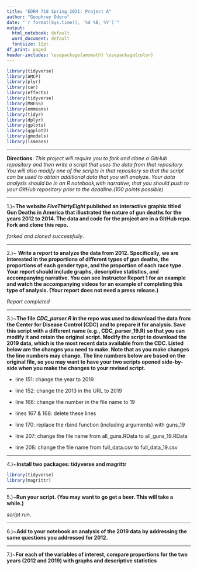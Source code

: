 ```yaml
---
title: "EDRM 718 Spring 2021: Project A"
author: "Geophrey Odero"
date: "`r format(Sys.time(), '%d %B, %Y')`"
output:
  html_notebook: default
  word_document: default
  fontsize: 12pt
df_print: paged
header-includes: \usepackage{amsmath} \usepackage{color}
---
```


```r
library(tidyverse)
library(AMCP)
library(plyr)
library(car)
library(effects)
library(tidyverse)
library(MBESS)
library(emmeans)
library(tidyr)
library(dplyr)
library(gplots) 
library(ggplot2)
library(gmodels)
library(lsmeans)
```

*****

**Directions**: _This project will require you to fork and clone a GitHub repository and then write a script that uses the data from that repository. You will also modify one of the scripts in that repository so that the script can be used to obtain additional data that you will analyze. Your data analysis should be in an R notebook,with narrative, that you should push to your GitHub repository prior to the deadline.(100 points possible)_

*****

1.)~**The website _FiveThirtyEight_ published an interactive graphic titled Gun Deaths in America that illustrated the nature of gun deaths for the years 2012 to 2014. The data and code for the project are in a GitHub repo. Fork and clone this repo.**

  _forked and cloned successfully_.
  
*****

2.)~ **Write a report to analyze the data from 2012. Specifically, we are interested in the proportions of different types of gun deaths, the proportions of each gender type, and the proportion of each race type. Your report should include graphs, descriptive statistics, and accompanying narrative. You can see Instructor Report 1 for an example and watch the accompanying videos for an example of completing this type of analysis. (Your report does not need a press release.)**

*Report completed*

*****

3.)~**The file _CDC_parser.R_ in the repo was used to download the data from the Center for Disease Control (CDC) and to prepare it for analysis. Save this script with a different name (e.g., CDC_parser_19.R) so that you can modify it and retain the original script. Modify the script to download the 2019 data, which is the most recent data available from the CDC. Listed below are the changes you need to make. Note that as you make changes the line numbers may change. The line numbers below are based on the original file, so you may want to have your two scripts opened side-by-side when you make the changes to your revised script.**

+ line 151: change the year to 2019

+ line 152: change the 2013 in the URL to 2019

+ line 166: change the number in the file name to 19

+ lines 167 & 168: delete these lines

+ line 170: replace the rbind function (including arguments) with guns_19

+ line 207: change the file name from all_guns.RData to all_guns_19.RData

+ line 208: change the file name from full_data.csv to full_data_19.csv

*****

4.)~**Install two packages: tidyverse and magrittr**

```r
library(tidyverse)
library(magrittr)
```

*****

5.)~**Run your script. (You may want to go get a beer. This will take a while.)**

_script run_.

*****

6.)~**Add to your notebook an analysis of the 2019 data by addressing the same questions you addressed for 2012.**

*****

7.)~**For each of the variables of interest, compare proportions for the two years (2012 and 2019) with graphs and descriptive statistics**

